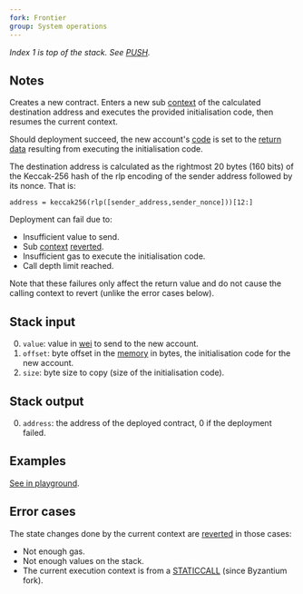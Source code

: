 ```yaml
---
fork: Frontier
group: System operations
---
```


_Index 1 is top of the stack. See [PUSH](/#60)._

## Notes

Creates a new contract. Enters a new sub [context](/about#executionenv) of the calculated destination address and executes the provided initialisation code, then resumes the current context.

Should deployment succeed, the new account's [code](/about#code) is set to the [return data](/about#returndata) resulting from executing the initialisation code.

The destination address is calculated as the rightmost 20 bytes (160 bits) of the Keccak-256 hash of the rlp encoding of the sender address followed by its nonce. That is:

    address = keccak256(rlp([sender_address,sender_nonce]))[12:]

Deployment can fail due to:

- Insufficient value to send.
- Sub [context](/about#executionenv) [reverted](/#FD).
- Insufficient gas to execute the initialisation code.
- Call depth limit reached.

Note that these failures only affect the return value and do not cause the calling context to revert (unlike the error cases below).

## Stack input

0. `value`: value in [wei](https://www.investopedia.com/terms/w/wei.asp) to send to the new account.
1. `offset`: byte offset in the [memory](/about#memory) in bytes, the initialisation code for the new account.
2. `size`: byte size to copy (size of the initialisation code).

## Stack output

0. `address`: the address of the deployed contract, 0 if the deployment failed.

## Examples

[See in playground](/playground?callValue=9&unit=Wei&codeType=Mnemonic&code='z0q0f9q9f0y4%20FFmslk3%200x63FFFFFFFF6000526004601CF3jvMSTORE~13jjp%20'~k%20z%2F%2F%20Createmnmccountgith%20ygeimnd%20v%5Cnqynoljj~pvCREATEm%20al%20codekvPUSH1j~0g%20wfpvvz%01fgjklmpqvyz~_).

## Error cases

The state changes done by the current context are [reverted](#FD) in those cases:

- Not enough gas.
- Not enough values on the stack.
- The current execution context is from a [STATICCALL](/#FA) (since Byzantium fork).
